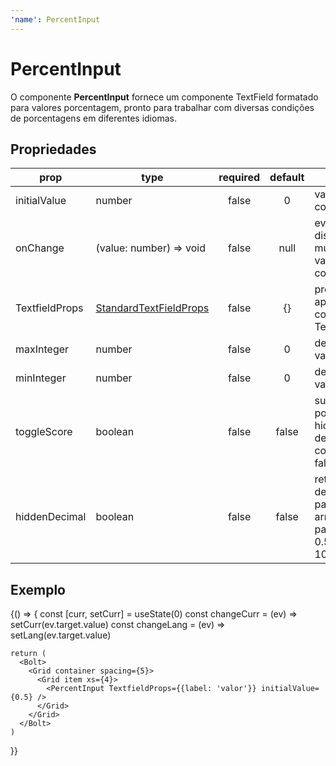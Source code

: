```yaml
---
'name': PercentInput
---
```





# PercentInput

O componente **PercentInput** fornece um componente TextField formatado para valores porcentagem, pronto para trabalhar com diversas condições de porcentagens em diferentes idiomas.

## Propriedades

| **prop**       | **type**                                                                   | **required** |   **default**   | **desc**                                                                         |
| -------------- | -------------------------------------------------------------------------- | :----------: | :-------------: | ---------------------------------------------------------------------------------|
| initialValue   | number                                                                     |    false     |        0        | valor inicial do componente                                                      |
| onChange       | (value: number) => void                                                    |    false     |      null       | evento disparado na mudança de valor do componente                               |
| TextfieldProps | [StandardTextFieldProps](https://material-ui.com/pt/api/text-field/#props) |    false     |       {}        | propriedades aplicadas ao componente TextField                                   |
| maxInteger     | number                                                                     |    false     |        0        | determina valor maximo                                                           |
| minInteger     | number                                                                     |    false     |        0        | determina valor minimo                                                           |
| toggleScore    | boolean                                                                    |    false     |      false      | substitui ponto por vírgula (* hiddenDecimal deve estar na condição false)       |
| hiddenDecimal  | boolean                                                                    |    false     |      false      | retira casas decimais padrao(.00) arredondando para cima ex: 0.5 igual a 100%    |




## Exemplo

<Playground>
  {() => {
    const [curr, setCurr] = useState(0)
    const changeCurr = (ev) => setCurr(ev.target.value)
    const changeLang = (ev) => setLang(ev.target.value)

    return (
      <Bolt>
        <Grid container spacing={5}>
          <Grid item xs={4}>
            <PercentInput TextfieldProps={{label: 'valor'}} initialValue={0.5} />
          </Grid>
        </Grid>
      </Bolt>
    )

}}

</Playground>
